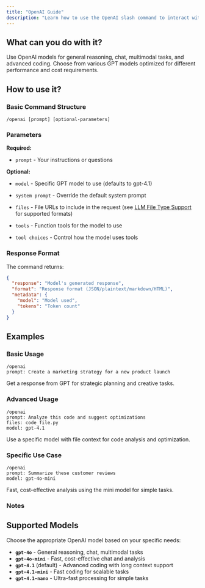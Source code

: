 ```yaml
---
title: "OpenAI Guide"
description: "Learn how to use the OpenAI slash command to interact with OpenAI's models"
---
```


## What can you do with it?

Use OpenAI models for general reasoning, chat, multimodal tasks, and advanced coding. Choose from various GPT models optimized for different performance and cost requirements.

## How to use it?

### Basic Command Structure
```
/openai [prompt] [optional-parameters]
```

### Parameters

**Required:**

- `prompt` - Your instructions or questions

**Optional:**

- `model` - Specific GPT model to use (defaults to gpt-4.1)

- `system prompt` - Override the default system prompt

- `files` - File URLs to include in the request (see [LLM File Type Support](/slash-commands/supported-filetypes-llms) for supported formats)

- `tools` - Function tools for the model to use

- `tool choices` - Control how the model uses tools

### Response Format

The command returns:
```json
{
  "response": "Model's generated response",
  "format": "Response format (JSON/plaintext/markdown/HTML)",
  "metadata": {
    "model": "Model used",
    "tokens": "Token count"
  }
}
```

## Examples

### Basic Usage
```
/openai
prompt: Create a marketing strategy for a new product launch
```
Get a response from GPT for strategic planning and creative tasks.

### Advanced Usage
```
/openai
prompt: Analyze this code and suggest optimizations
files: code_file.py
model: gpt-4.1
```
Use a specific model with file context for code analysis and optimization.

### Specific Use Case
```
/openai
prompt: Summarize these customer reviews
model: gpt-4o-mini
```
Fast, cost-effective analysis using the mini model for simple tasks.

### Notes

## Supported Models

Choose the appropriate OpenAI model based on your specific needs:

- **`gpt-4o`** - General reasoning, chat, multimodal tasks
- **`gpt-4o-mini`** - Fast, cost-effective chat and analysis
- **`gpt-4.1`** (default) - Advanced coding with long context support
- **`gpt-4.1-mini`** - Fast coding for scalable tasks
- **`gpt-4.1-nano`** - Ultra-fast processing for simple tasks